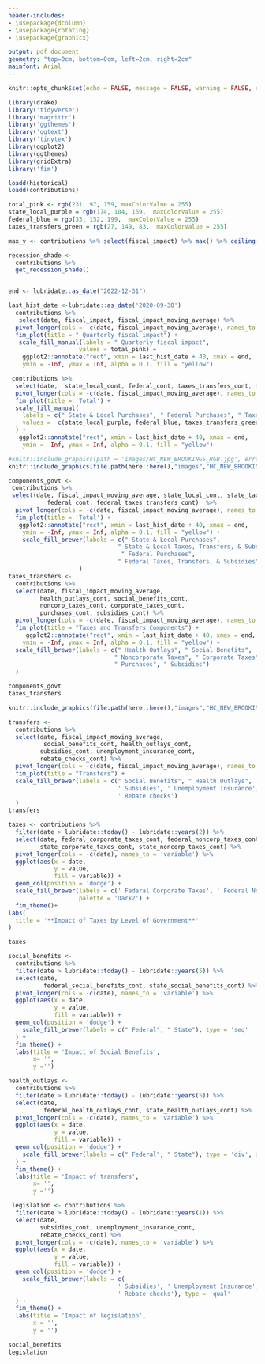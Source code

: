 ```yaml
---
header-includes:
- \usepackage{dcolumn}
- \usepackage{rotating}
- \usepackage{graphicx}

output: pdf_document
geometry: "top=0cm, bottom=0cm, left=2cm, right=2cm"
mainfont: Arial
---
```

\pagenumbering{gobble}

```r
knitr::opts_chunk$set(echo = FALSE, message = FALSE, warning = FALSE, results = 'asis', fig.width = 6.5, fig.height = 4.5, fig.align = "center")
```

```r
library(drake)
library('tidyverse')
library('magrittr')
library('ggthemes')
library('ggtext')
library('tinytex')
library(ggplot2)
library(ggthemes)
library(gridExtra)
library('fim')
```

```r
loadd(historical)
loadd(contributions)
```

```r
total_pink <- rgb(231, 97, 159, maxColorValue = 255)
state_local_purple = rgb(174, 104, 169,  maxColorValue = 255)
federal_blue = rgb(33, 152, 199,  maxColorValue = 255)
taxes_transfers_green = rgb(27, 149, 83,  maxColorValue = 255)

max_y <- contributions %>% select(fiscal_impact) %>% max() %>% ceiling()

recession_shade <- 
  contributions %>%
  get_recession_shade()


end <- lubridate::as_date("2022-12-31")


```



```r
last_hist_date <-lubridate::as_date('2020-09-30')
  contributions %>%
   select(date, fiscal_impact, fiscal_impact_moving_average) %>%
  pivot_longer(cols = -c(date, fiscal_impact_moving_average), names_to = 'variable') %>%
  fim_plot(title = " Quarterly fiscal impact") +
   scale_fill_manual(labels = " Quarterly fiscal impact",
                    values = total_pink) +
    ggplot2::annotate("rect", xmin = last_hist_date + 40, xmax = end, 
    ymin = -Inf, ymax = Inf, alpha = 0.1, fill = "yellow")

 contributions %>%
  select(date,  state_local_cont, federal_cont, taxes_transfers_cont, fiscal_impact_moving_average) %>%
  pivot_longer(cols = -c(date, fiscal_impact_moving_average), names_to = 'variable') %>%
  fim_plot(title = 'Total') +
  scale_fill_manual(
    labels = c(" State & Local Purchases", " Federal Purchases", " Taxes, Transfers, & Subsidies"),
    values =  c(state_local_purple, federal_blue, taxes_transfers_green)
  ) +
   ggplot2::annotate("rect", xmin = last_hist_date + 40, xmax = end, 
    ymin = -Inf, ymax = Inf, alpha = 0.1, fill = "yellow")

```

```r
#knitr::include_graphics(path = 'images/HC_NEW_BROOKINGS_RGB.jpg', error = FALSE)
knitr::include_graphics(file.path(here::here(),"images","HC_NEW_BROOKINGS_RGB.jpg"))
```



\pagebreak
```r
components_govt <-
 contributions %>%
 select(date, fiscal_impact_moving_average, state_local_cont, state_taxes_transfers_cont, 
           federal_cont, federal_taxes_transfers_cont)  %>%
  pivot_longer(cols = -c(date, fiscal_impact_moving_average), names_to = 'variable') %>%
  fim_plot(title = 'Total') +
   ggplot2::annotate("rect", xmin = last_hist_date + 40, xmax = end, 
    ymin = -Inf, ymax = Inf, alpha = 0.1, fill = "yellow") +
    scale_fill_brewer(labels = c(" State & Local Purchases",
                               " State & Local Taxes, Transfers, & Subsidies",
                                " Federal Purchases",
                               " Federal Taxes, Transfers, & Subsidies")
                    )
taxes_transfers <-
  contributions %>%
  select(date, fiscal_impact_moving_average,
         health_outlays_cont, social_benefits_cont, 
         noncorp_taxes_cont, corporate_taxes_cont,
         purchases_cont, subsidies_cont) %>%
  pivot_longer(cols = -c(date, fiscal_impact_moving_average), names_to = 'variable') %>%
  fim_plot(title = "Taxes and Transfers Components") +
     ggplot2::annotate("rect", xmin = last_hist_date + 40, xmax = end, 
    ymin = -Inf, ymax = Inf, alpha = 0.1, fill = "yellow") +
  scale_fill_brewer(labels = c(" Health Outlays", " Social Benefits",
                              " Noncorporate Taxes", " Corporate Taxes", 
                              " Purchases", " Subsidies")
  )
```
```r
components_govt
taxes_transfers
```

```r

knitr::include_graphics(file.path(here::here(),"images","HC_NEW_BROOKINGS_RGB.jpg"))

```



```r
transfers <-
  contributions %>%
  select(date, fiscal_impact_moving_average,
          social_benefits_cont, health_outlays_cont,
         subsidies_cont, unemployment_insurance_cont, 
         rebate_checks_cont) %>%
  pivot_longer(cols = -c(date, fiscal_impact_moving_average), names_to = 'variable') %>%
  fim_plot(title = "Transfers") +
  scale_fill_brewer(labels = c(" Social Benefits", " Health Outlays",
                               ' Subsidies', ' Unemployment Insurance',
                               ' Rebate checks')
  )
transfers
```


\pagebreak
```r
taxes <- contributions %>%
  filter(date > lubridate::today() - lubridate::years(2)) %>%
  select(date, federal_corporate_taxes_cont, federal_noncorp_taxes_cont,
         state_corporate_taxes_cont, state_noncorp_taxes_cont) %>%
  pivot_longer(cols = -c(date), names_to = 'variable') %>%
  ggplot(aes(x = date,
             y = value,
             fill = variable)) + 
  geom_col(position = 'dodge') +
  scale_fill_brewer(labels = c(' Federal Corporate Taxes', ' Federal Non-Corporate Taxes', ' State Corporate Taxes', ' State Non-Corporate Taxes'), type = 'qual', 
                    palette = 'Dark2') +
  fim_theme()+
labs(
  title = '**Impact of Taxes by Level of Government**'
)

taxes
```


\pagebreak

```r
social_benefits <-
  contributions %>%
  filter(date > lubridate::today() - lubridate::years(5)) %>%
  select(date, 
          federal_social_benefits_cont, state_social_benefits_cont) %>%
  pivot_longer(cols = -c(date), names_to = 'variable') %>%
  ggplot(aes(x = date,
             y = value,
             fill = variable)) +
  geom_col(position = 'dodge') +
    scale_fill_brewer(labels = c(" Federal", " State"), type = 'seq'
  ) +
  fim_theme() +
  labs(title = 'Impact of Social Benefits',
       x= '',
       y ='')
```

```r
health_outlays <-
  contributions %>%
  filter(date > lubridate::today() - lubridate::years(5)) %>%
  select(date, 
          federal_health_outlays_cont, state_health_outlays_cont) %>%
  pivot_longer(cols = -c(date), names_to = 'variable') %>%
  ggplot(aes(x = date,
             y = value,
             fill = variable)) +
  geom_col(position = 'dodge') +
    scale_fill_brewer(labels = c(" Federal", " State"), type = 'div', direction = -1
  ) +
  fim_theme() +
  labs(title = 'Impact of transfers',
       x= '',
       y ='')
```

```r
 legislation <- contributions %>%
  filter(date > lubridate::today() - lubridate::years(1)) %>%
  select(date, 
         subsidies_cont, unemployment_insurance_cont, 
         rebate_checks_cont) %>%
  pivot_longer(cols = -c(date), names_to = 'variable') %>%
  ggplot(aes(x = date,
             y = value,
             fill = variable)) +
  geom_col(position = 'dodge') +
    scale_fill_brewer(labels = c(
                               ' Subsidies', ' Unemployment Insurance',
                               ' Rebate checks'), type = 'qual'
  ) +
  fim_theme() + 
  labs(title = 'Impact of legislation',
       x = '',
       y = '')
```

```r
social_benefits
legislation
```

